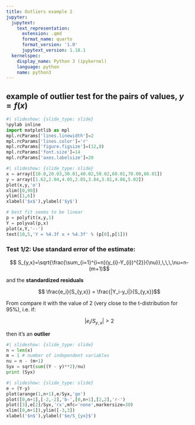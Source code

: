 ```yaml
---
title: Outliers example 2
jupyter:
  jupytext:
    text_representation:
      extension: .qmd
      format_name: quarto
      format_version: '1.0'
      jupytext_version: 1.18.1
  kernelspec:
    display_name: Python 3 (ipykernel)
    language: python
    name: python3
---
```



## example of outlier test for the pairs of values, $y=f(x)$


```python
#| slideshow: {slide_type: slide}
%pylab inline
import matplotlib as mpl
mpl.rcParams['lines.linewidth']=2
mpl.rcParams['lines.color']='r'
mpl.rcParams['figure.figsize']=(12,8)
mpl.rcParams['font.size']=14
mpl.rcParams['axes.labelsize']=20
```

```python
#| slideshow: {slide_type: slide}
x = array([10.0,20.03,30.01,40.02,50.02,60.01,70.00,80.01])
y = array([1.62,2.04,4.05,2.85,3.84,3.81,4.86,5.02])
plot(x,y,'o')
xlim([0,90])
ylim([1,6])
xlabel('$x$'),ylabel('$y$')

# best fit seems to be linear
p = polyfit(x,y,1)
Y = polyval(p,x)
plot(x,Y,'--')
text(10,5,'Y = %4.3f x + %4.3f' % (p[0],p[1]))
```

### Test 1/2: Use standard error of the estimate:

$$ S_{y,x}=\sqrt{\frac{\sum_{i=1}^{i=n}(y_{i}-Y_{i})^{2}}{\nu}},\,\,\,\nu=n-(m+1)$$

and the **standardized residuals**

$$ \frac{e_i}{S_{y,x}} = \frac{|Y_i-y_i|}{S_{y,x}}$$

From compare it with the value of 2 (very close to the t-distribution for 95%), i.e. if:

$$\left|e_{i}/S_{y,x}\right|>2$$

then it's an **outlier**



```python
#| slideshow: {slide_type: slide}
n = len(x)
m = 1 # number of independent variables
nu = n - (m+1)
Syx = sqrt(sum((Y - y)**2)/nu)
print (Syx)
```

```python
#| slideshow: {slide_type: slide}
e = (Y-y)
plot(arange(1,n+1),e/Syx,'go')
plot([0,n+1],[-2,-2],'b-',[0,n+1],[2,2],'r-')
plot([3],e[2]/Syx,'rx',mfc='none',markersize=30)
xlim([0,n+1]),ylim([-3,3])
xlabel('$n$'),ylabel('$e/S_{yx}$')
```




